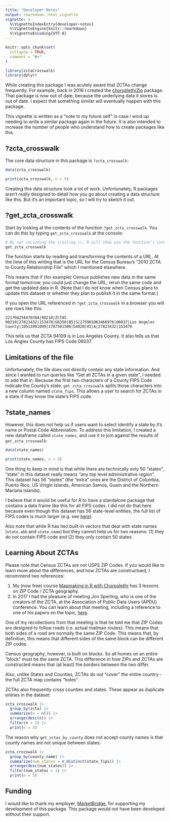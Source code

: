 ```yaml
---
title: "Developer Notes"
output: rmarkdown::html_vignette
vignette: >
  %\VignetteIndexEntry{developer-notes}
  %\VignetteEngine{knitr::rmarkdown}
  %\VignetteEncoding{UTF-8}
---
```


```r
knitr::opts_chunk$set(
  collapse = TRUE,
  comment = "#>"
)
```

```r
library(zctaCrosswalk)
library(dplyr)
```

While creating this package I was acutely aware that ZCTAs change frequently. For example,
back in 2016 I created the [choroplethrZip](https://github.com/arilamstein/choroplethrZip) package. That package is now out of date, 
because the underlying data it stores is out of date. I expect that something similar 
will eventually happen with this package.

This vignette is written as 
a "note to my future self" in case I wind up needing to write a similar package 
again in the future. It is also intended to increase the number of people who 
understand how to create 
packages like this. 

## ?zcta_crosswalk
The core data structure in this package is `?zcta_crosswalk`:

```r
data(zcta_crosswalk)

print(zcta_crosswalk, n = 5)
```

Creating this data structure took a lot of work. Unfortunately, R packages aren't really
designed to detail how you go about creating a data structure like this. But it's an 
important topic, so I will try to sketch it out.

## ?get_zcta_crosswalk

Start by looking at the contents of the function `?get_zcta_crosswalk`. You can
do this by typing `get_zcta_crosswalk` at the console:

```r
# By not including the trailing (), R will show you the function's contents
get_zcta_crosswalk
```

The function starts by reading and transforming the contents of a URL. At the 
time of this writing
that is the URL for the Census Bureau's "2010 ZCTA to County Relationship File" 
which I mentioned elsewhere.

This means that if (for example) Census publishes new data in the same format tomorrow, 
you could just change the URL, rerun the same code and get the updated data in R. 
(Note 
that I do not know when Census plans to update this dataset or whether they 
plan to publish it in the same format.)

If you open the URL referenced in `?get_zcta_crosswalk` in a browser you will see rows like this:

```
221704258470394|90210|ZCTA5 90210|27823432|153478|G6350|B5|S|275901063468976|06037|Los Angeles County|10513491099|1787501506|G4020|H1|A|27823432|153478
```
This tells us that ZCTA 94109 is in Los Angeles County. It also tells us that Los 
Angles County has FIPS Code 06037.

## Limitations of the file

Unfortunately, the file does not directly contain any state information. And since I wanted to run queries like "Get all ZCTAs in a given state", I needed to add that in. Because the first two characters of a County FIPS Code indicate the County's state, `get_zcta_crosswalk` splits those characters into a new column named `state_fips`. This allows a user to search for ZCTAs in a state if they know the state's FIPS code. 

## ?state_names

However, this does not help us if users want to select identify a state by it's name or Postal Code Abbreviation.
To address this limitation, I created a new dataframe called `state_names`, and use it to join against the results of `get_zcta_crosswalk`:

```r
data(state_names)

print(state_names, n = 5)
```

One thing to keep in mind is that while there are technically only 50 "states", "state" in this dataset really means "any top level administrative region". This dataset has 56 "states" (the "extra" ones are the District of Columbia, Puerto Rico, US Virigin Islands, American Samoa, Guam and the Northern Mariana Islands).

I believe that it would be useful for R to have a standalone package that contains 
a data frame like this for all FIPS codes. I did not do that here because even 
though this dataset has 56 state-level entities, the full list of FIPS codes is 
much larger (e.g. see [here](https://www.census.gov/library/reference/code-lists/ansi.html)).

Also note that while R has two built-in vectors that deal with state names (`state.abb` and `state.name`) but they cannot help us for two reasons: (1) they do not contain FIPS code and (2) they only contain 50 states

## Learning About ZCTAs

Please note that Census ZCTAs are not USPS ZIP Codes. If you would like to learn more about the differences, and how ZCTAs are constructued, I recommend two references:

1. My (now free) course [Mapmaking in R with Choroplethr](https://ari-lamsteins-courses.thinkific.com/courses/mapmaking-in-r-with-choroplethr) has 3 lessons on ZIP Code / ZCTA geography.
2. In 2017 I had the pleasure of meeting Jon Sperling, who is one of the creators of the ZCTA, at the Association of Public Data Users (APDU) conference. You can learn about that meeting, including a reference to one of his papers on the topic, [here](https://arilamstein.com/blog/2017/10/24/meeting-titans-open-data/). 

One of my recollections from that meeting is that he told me that ZIP Codes are designed to follow roads (i.e. actual mailman routes). This means that both sides of a road are normally the same ZIP Code. This means that, by definition, this means that different sides of the same block can be different ZIP codes.

Census geography, however, is built on blocks. So all homes on an entire "block" must be the same ZCTA. This difference in how ZIPs and ZCTAs are constructed means that (at least) the borders between the two differ.

Also, unlike States and Counties, ZCTAs do not "cover" the entire country - the full ZCTA map contains "holes".

ZCTAs also frequently cross counties and states. These appear as duplicate entries in the dataset:
```r
zcta_crosswalk |>
  group_by(zcta) |>
  summarize(n = n()) |>
  arrange(desc(n)) |>
  filter(n > 1) |>
  print(n = 5)
```

The reason why `get_zctas_by_county` does not accept county names is that county names are not unique between states:

```r
zcta_crosswalk |>
  group_by(county_name) |>
  summarize(num_states = n_distinct(state_fips)) |>
  arrange(desc(num_states)) |>
  filter(num_states > 1) |>
  print(n = 5)
```
## Funding

I would like to thank my employer, [MarketBridge](https://market-bridge.com/), for supporting my development of this package. This package would not have been developed without their support.
